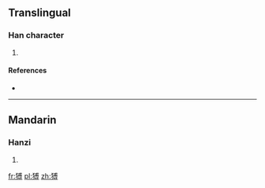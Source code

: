 ==Translingual==

===Han character===
{{Han char|rn=94|rad=犬|as=10|sn=13|four=4324<sub>6</sub>|canj=大竹戈月戈 (KHIBI)}}

# {{defn|Han|sort=犬10}}

====References====
* {{Han ref|kx=0716.130|dkj=20578|dj=1128.050|hdz=21362.060|uh=733C|ud=29500|bh=DEAA|bd=57002}}

----

==Mandarin==

===Hanzi===
{{cmn-hanzi|pin=[[bó]] ([[bo2]])|wg=po<sup>2</sup>}}

# {{defn|lang=cmn|sort=犬10}}

[[fr:猼]]
[[pl:猼]]
[[zh:猼]]